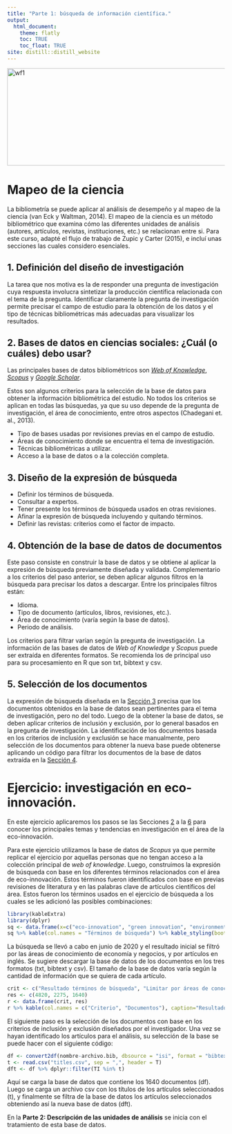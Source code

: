 ```yaml
---
title: "Parte 1: búsqueda de información científica."
output: 
  html_document:
    theme: flatly
    toc: TRUE
    toc_float: TRUE
site: distill::distill_website
---
```


<img src="C:/Users/User/Google Drive/Web_pages/bibliometriar/wf_busqueda.png" alt="wf1" title="wf1" width="640" height="225" />

# Mapeo de la ciencia
La bibliometría se puede aplicar al análisis de desempeño y al mapeo de la ciencia (van Eck y Waltman, 2014). El mapeo de la ciencia es un método bibliométrico que examina cómo las diferentes unidades de análisis (autores, artículos, revistas, instituciones, etc.) se relacionan entre si. Para este curso, adapté el flujo de trabajo de Zupic y Carter (2015), e incluí unas secciones las cuales considero esenciales.

## 1. Definición del diseño de investigación{#b1}
La tarea que nos motiva es la de responder una pregunta de investigación cuya respuesta involucra  sintetizar la producción científica relacionada con el tema de la pregunta. Identificar claramente la pregunta de investigación permite precisar el campo de estudio para la obtención de los datos y el tipo de técnicas bibliométricas más adecuadas para visualizar los resultados.

## 2. Bases de datos en ciencias sociales: ¿Cuál (o cuáles) debo usar?{#b2}
Las principales bases de datos bibliométricos son [*Web of Knowledge*](www.webofknowledge.com), [*Scopus*](https://www.scopus.com/home.uri) y [*Google Scholar*](https://scholar.google.com/).

Estos son algunos criterios para la selección de la base de datos para obtener la información bibliométrica del estudio. No todos los criterios se aplican en todas las búsquedas, ya que su uso depende de la pregunta de investigación, el área de conocimiento, entre otros aspectos (Chadegani et. al., 2013).

*   Tipo de bases usadas por revisiones previas en el campo de estudio.
*   Áreas de conocimiento donde se encuentra el tema de investigación.
*   Técnicas bibliométricas a utilizar.
*   Acceso a la base de datos o a la colección completa.

## 3. Diseño de la expresión de búsqueda{#b3}
*   Definir los términos de búsqueda.
*   Consultar a expertos.
*   Tener presente los términos de búsqueda usados en otras revisiones.
*   Afinar la expresión de búsqueda incluyendo y quitando términos.
*   Definir las revistas: criterios como el factor de impacto.

## 4. Obtención de la base de datos de documentos{#b4}
Este paso consiste en construir la base de datos y se obtiene al aplicar la expresión de búsqueda previamente diseñada y validada. Complementario a los criterios del paso anterior, se deben aplicar algunos filtros en la búsqueda para precisar los datos a descargar. Entre los principales filtros están:

*   Idioma.
*   Tipo de documento (artículos, libros, revisiones, etc.).
*   Área de conocimiento (varía según la base de datos).
*   Periodo de análisis.

Los criterios para filtrar varían según la pregunta de investigación. La información de las bases de datos de *Web of Knowledge* y *Scopus* puede ser extraída en diferentes formatos. Se recomienda los de principal uso para su procesamiento en R que son txt, bibtext y csv.

## 5. Selección de los documentos{#b5}
La expresión de búsqueda diseñada en la [Sección 3](#b3) precisa que los documentos obtenidos en la base de datos sean pertinentes para el tema de investigación, pero no del todo. Luego de la obtener la base de datos, se deben aplicar criterios de inclusión y exclusión, por lo general basados en la pregunta de investigación. La identificación de los documentos basada en los criterios de inclusión y exclusión se hace manualmente, pero selección de los documentos para obtener la nueva base puede obtenerse aplicando un código para filtrar los documentos de la base de datos extraída en la [Sección 4](#b4).

# Ejercicio: investigación en eco-innovación.
En este ejercicio aplicaremos los pasos se las Secciones [2](#b2) a la [6](#b6) para conocer los principales temas y tendencias en investigación en el área de la eco-innovación.

Para este ejercicio utilizamos la base de datos de *Scopus* ya que permite replicar el ejercicio por aquellas personas que no tengan acceso a la colección principal de *web of knowledge*. Luego, construimos la expresión de búsqueda con base en los diferentes términos relacionados con el área de eco-innovación. Estos términos fueron identificados con base en previas revisiones de literatura y en las palabras clave de artículos científicos del área. Estos fueron los términos usados en el ejercicio de búsqueda a los cuales se les adicionó las posibles combinaciones:

```r
library(kableExtra)
library(dplyr)
sq <- data.frame(x=c("eco-innovation", "green innovation", "environmental innovation", "sustainable innovation", "sustainability oriented innovation", "ecological innovation"))
sq %>% kable(col.names = "Términos de búsqueda") %>% kable_styling(bootstrap_options="striped", full_width=F, position="left")
```

La búsqueda se llevó a cabo en junio de 2020 y el resultado inicial se filtró por las áreas de conocimiento de economía y negocios, y por artículos en inglés. Se sugiere descargar la base de datos de los documentos en los tres formatos (txt, bibtext y csv). El tamaño de la base de datos varía según la cantidad de información que se quiera de cada artículo.

```r
crit <- c("Resultado términos de búsqueda", "Limitar por áreas de conocimiento", "Limitar por artículos en inglés")
res <- c(4820, 2275, 1640)
r <- data.frame(crit, res)
r %>% kable(col.names = c("Criterio", "Documentos"), caption="Resultados de Scopus.") %>% kable_styling(bootstrap_options="striped", full_width=F, position="left") %>% footnote(general_title="Nota:", general="Datos de junio de 2020.")
```

El siguiente paso es la selección de los documentos con base en los criterios de inclusión y exclusión diseñados por el investigador. Una vez se hayan identificado los artículos para el análisis, su selección de la base se puede hacer con el siguiente código:

```r
df <- convert2df(nombre-archivo.bib, dbsource = "isi", format = "bibtex")
t <- read.csv("titles.csv", sep = ",", header = T)
dft <- df %>% dplyr::filter(TI %in% t)
```

Aquí se carga la base de datos que contiene los 1640 documentos (df). Luego se carga un archivo csv con los títulos de los artículos seleccionados (t), y finalmente se filtra de la base de datos los artículos seleccionados obteniendo así la nueva base de datos (dft).

En la **Parte 2: Descripción de las unidades de análisis** se inicia con el tratamiento de esta base de datos.
